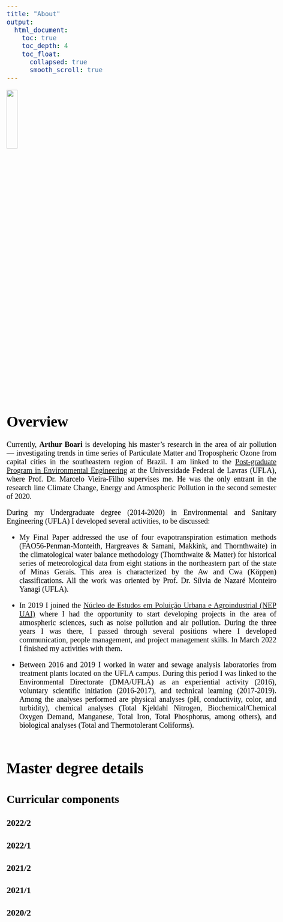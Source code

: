 ```yaml
---
title: "About"
output:
  html_document:
    toc: true
    toc_depth: 4
    toc_float:
      collapsed: true
      smooth_scroll: true
---
```


```{=html}
<style>
body {
  color: black;
  font-family: Times;
  font-size: 20px;
  text-align: justify;
  text-justify: inter-word;
}
pre {
  background-color: lightgreen;
}
#TOC {
  color: #A8CF45;
  font-family: Times;
  font-size: 14px;
  border-color: black;
}
#header {
  color: #00943E;
}
</style>
```
![](images/WhatsApp Image 2022-03-23 at 08.10.40.jpeg){width="20%"}
<br><br>

# Overview

Currently, **Arthur Boari** is developing his master's research in the area of air pollution --- investigating trends in time series of Particulate Matter and Tropospheric Ozone from capital cities in the southeastern region of Brazil. I am linked to the [Post-graduate Program in Environmental Engineering](https://sites.google.com/ufla.br/ppgeamb/p%C3%A1gina-inicial?authuser=0) at the Universidade Federal de Lavras (UFLA), where Prof. Dr. Marcelo Vieira-Filho supervises me. He was the only entrant in the research line Climate Change, Energy and Atmospheric Pollution in the second semester of 2020.

During my Undergraduate degree (2014-2020) in Environmental and Sanitary Engineering (UFLA) I developed several activities, to be discussed:

* My Final Paper addressed the use of four evapotranspiration estimation methods (FAO56-Penman-Monteith, Hargreaves & Samani, Makkink, and Thornthwaite) in the climatological water balance methodology (Thornthwaite & Matter) for historical series of meteorological data from eight stations in the northeastern part of the state of Minas Gerais. This area is characterized by the Aw and Cwa (Köppen) classifications. All the work was oriented by Prof. Dr. Sílvia de Nazaré Monteiro Yanagi (UFLA).

* In 2019 I joined the [Núcleo de Estudos em Poluição Urbana e Agroindustrial (NEP UAI)](https://sites.google.com/ufla.br/nepuai) where I had the opportunity to start developing projects in the area of atmospheric sciences, such as noise pollution and air pollution. During the three years I was there, I passed through several positions where I developed communication, people management, and project management skills. In March 2022 I finished my activities with them.

* Between 2016 and 2019 I worked in water and sewage analysis laboratories from treatment plants located on the UFLA campus. During this period I was linked to the Environmental Directorate (DMA/UFLA) as an experiential activity (2016), voluntary scientific initiation (2016-2017), and technical learning (2017-2019). Among the analyses performed are physical analyses (pH, conductivity, color, and turbidity), chemical analyses (Total Kjeldahl Nitrogen, Biochemical/Chemical Oxygen Demand, Manganese, Total Iron, Total Phosphorus, among others), and biological analyses (Total and Thermotolerant Coliforms).
<br>
<br>

# Master degree details

## Curricular components

### 2022/2

### 2022/1

### 2021/2

### 2021/1

### 2020/2